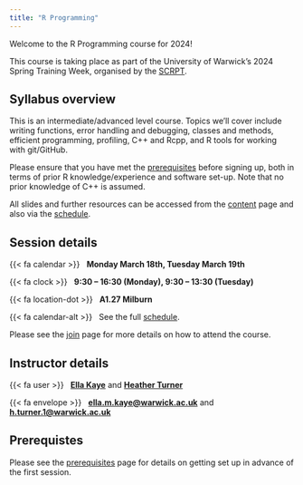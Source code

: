 ```yaml
---
title: "R Programming"
---
```


Welcome to the R Programming course for 2024!

This course is taking place as part of the University of Warwick's 2024 Spring Training Week, organised by the [SCRPT](https://warwick.ac.uk/research/rtp/sc/).

## Syllabus overview

This is an intermediate/advanced level course. Topics we'll cover include writing functions, error handling and debugging, classes and methods, efficient programming, profiling, C++ and Rcpp, and R tools for working with git/GitHub.

Please ensure that you have met the [prerequisites](https://warwick-stats-resources.github.io/advanced-r-packages/prerequisites.html) before signing up, both in terms of prior R knowledge/experience and software set-up. Note that no prior knowledge of C++ is assumed. 

All slides and further resources can be accessed from the [content](content.qmd) page and also via the [schedule](schedule.qmd). 

## Session details

{{< fa calendar >}} &nbsp; **Monday March 18th, Tuesday March 19th**

{{< fa clock >}} &nbsp; **9:30 -- 16:30 (Monday), 9:30 -- 13:30 (Tuesday)**

{{< fa location-dot >}} &nbsp; **A1.27 Milburn** 

{{< fa calendar-alt >}} &nbsp; See the full [schedule](schedule.qmd).

Please see the [join](join.qmd) page for more details on how to attend the course.

## Instructor details

{{< fa user >}} &nbsp; [**Ella Kaye**](https://warwick.ac.uk/ellakaye) and [**Heather Turner**](https://warwick.ac.uk/heatherturner)

{{< fa envelope >}} &nbsp; [**ella.m.kaye@warwick.ac.uk**](mailto:ella.m.kaye@warwick.ac.uk) and [**h.turner.1@warwick.ac.uk**](mailto:h.turner.1@warwick.ac.uk)

## Prerequistes

Please see the [prerequisites](prerequisites.qmd) page for details on getting set up in advance of the first session.
